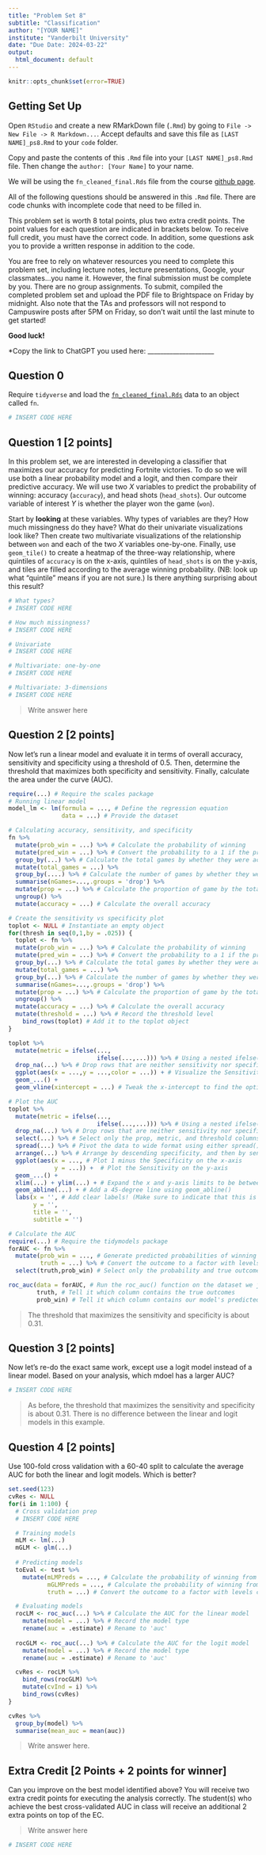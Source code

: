 ```yaml
---
title: "Problem Set 8"
subtitle: "Classification"
author: "[YOUR NAME]"
institute: "Vanderbilt University"
date: "Due Date: 2024-03-22"
output:
  html_document: default
---
```


```r
knitr::opts_chunk$set(error=TRUE)
```


## Getting Set Up

Open `RStudio` and create a new RMarkDown file (`.Rmd`) by going to `File -> New File -> R Markdown...`.
Accept defaults and save this file as `[LAST NAME]_ps8.Rmd` to your `code` folder.

Copy and paste the contents of this `.Rmd` file into your `[LAST NAME]_ps8.Rmd` file. Then change the `author: [Your Name]` to your name.

We will be using the `fn_cleaned_final.Rds` file from the course [github page](https://github.com/jbisbee1/DS1000_S2024/blob/main/data/fn_cleaned_final.Rds).

All of the following questions should be answered in this `.Rmd` file. There are code chunks with incomplete code that need to be filled in. 

This problem set is worth 8 total points, plus two extra credit points. The point values for each question are indicated in brackets below. To receive full credit, you must have the correct code. In addition, some questions ask you to provide a written response in addition to the code.

You are free to rely on whatever resources you need to complete this problem set, including lecture notes, lecture presentations, Google, your classmates...you name it. However, the final submission must be complete by you. There are no group assignments. To submit, compiled the completed problem set and upload the PDF file to Brightspace on Friday by midnight. Also note that the TAs and professors will not respond to Campuswire posts after 5PM on Friday, so don't wait until the last minute to get started!

**Good luck!**

*Copy the link to ChatGPT you used here: _____________________

## Question 0
Require `tidyverse` and load the [`fn_cleaned_final.Rds`](https://github.com/jbisbee1/DS1000_S2023/blob/main/Lectures/5_Regression/data/fn_cleaned_final.Rds?raw=true') data to an object called `fn`.
```r
# INSERT CODE HERE
```


## Question 1 [2 points]
In this problem set, we are interested in developing a classifier that maximizes our accuracy for predicting Fortnite victories. To do so we will use both a linear probability model and a logit, and then compare their predictive accuracy. We will use two $X$ variables to predict the probability of winning: accuracy (`accuracy`), and head shots (`head_shots`). Our outcome variable of interest $Y$ is whether the player won the game (`won`).

Start by **looking** at these variables. Why types of variables are they? How much missingness do they have? What do their univariate visualizations look like? Then create two multivariate visualizations of the relationship between `won` and each of the two $X$ variables one-by-one. Finally, use `geom_tile()` to create a heatmap of the three-way relationship, where quintiles of `accuracy` is on the x-axis, quintiles of `head_shots` is on the y-axis, and tiles are filled according to the average winning probability. (NB: look up what "quintile" means if you are not sure.) Is there anything surprising about this result?

```r
# What types?
# INSERT CODE HERE

# How much missingness?
# INSERT CODE HERE

# Univariate
# INSERT CODE HERE

# Multivariate: one-by-one
# INSERT CODE HERE

# Multivariate: 3-dimensions
# INSERT CODE HERE
```


> Write answer here

## Question 2 [2 points]
Now let's run a linear model and evaluate it in terms of overall accuracy, sensitivity and specificity using a threshold of 0.5. Then, determine the threshold that maximizes both specificity and sensitivity. Finally, calculate the area under the curve (AUC).

```r
require(...) # Require the scales package
# Running linear model
model_lm <- lm(formula = ..., # Define the regression equation
               data = ...) # Provide the dataset

# Calculating accuracy, sensitivity, and specificity
fn %>%
  mutate(prob_win = ...) %>% # Calculate the probability of winning
  mutate(pred_win = ...) %>% # Convert the probability to a 1 if the probability is greater than 0.5, or zero otherwise
  group_by(...) %>% # Calculate the total games by whether they were actually won or lost
  mutate(total_games = ...) %>%
  group_by(....) %>% # Calculate the number of games by whether they were actually won or lost, and by whether they were predicted to be won or lost
  summarise(nGames=...,.groups = 'drop') %>%
  mutate(prop = ...) %>% # Calculate the proportion of game by the total games
  ungroup() %>%
  mutate(accuracy = ...) # Calculate the overall accuracy

# Create the sensitivity vs specificity plot
toplot <- NULL # Instantiate an empty object
for(thresh in seq(0,1,by = .025)) {
  toplot <- fn %>%
  mutate(prob_win = ...) %>% # Calculate the probability of winning
  mutate(pred_win = ...) %>% # Convert the probability to a 1 if the probability is greater than the given threshold, or zero otherwise
  group_by(...) %>% # Calculate the total games by whether they were actually won or lost
  mutate(total_games = ...) %>%
  group_by(...) %>% # Calculate the number of games by whether they were actually won or lost, and by whether they were predicted to be won or lost
  summarise(nGames=...,.groups = 'drop') %>%
  mutate(prop = ...) %>% # Calculate the proportion of game by the total games
  ungroup() %>%
  mutate(accuracy = ...) %>% # Calculate the overall accuracy
  mutate(threshold = ...) %>% # Record the threshold level
    bind_rows(toplot) # Add it to the toplot object
}

toplot %>%
  mutate(metric = ifelse(...,
                         ifelse(...,...))) %>% # Using a nested ifelse() function, label each row as either Sensitivity (if the predicted win is 1 and the true win is 1), Specificity (if the predicted win is 0 and the true win is 0), or NA
  drop_na(...) %>% # Drop rows that are neither sensitivity nor specificity measures
  ggplot(aes(x = ...,y = ...,color = ...)) + # Visualize the Sensitivity and Specificity curves by putting the threshold on the x-axis, the proportion of all games on the y-axis, and coloring by Sensitivity or Specificity
  geom_...() + 
  geom_vline(xintercept = ...) # Tweak the x-intercept to find the optimal threshold

# Plot the AUC
toplot %>%
  mutate(metric = ifelse(...,
                         ifelse(...,...))) %>% # Using a nested ifelse() function, label each row as either Sensitivity (if the predicted win is 1 and the true win is 1), Specificity (if the predicted win is 0 and the true win is 0), or NA
  drop_na(...) %>% # Drop rows that are neither sensitivity nor specificity measures
  select(...) %>% # Select only the prop, metric, and threshold columns
  spread(...) %>% # Pivot the data to wide format using either spread() or pivot_wider(), where the new columns should be the metric
  arrange(...) %>% # Arrange by descending specificity, and then by sensitivity
  ggplot(aes(x = ..., # Plot 1 minus the Specificity on the x-axis
             y = ...)) +  # Plot the Sensitivity on the y-axis
  geom_...() + 
  xlim(...) + ylim(...) + # Expand the x and y-axis limits to be between 0 and 1
  geom_abline(...) + # Add a 45-degree line using geom_abline()
  labs(x = '', # Add clear labels! (Make sure to indicate that this is the result of a linear regression model)
       y = '',
       title = '',
       subtitle = '')

# Calculate the AUC
require(...) # Require the tidymodels package
forAUC <- fn %>%
  mutate(prob_win = ..., # Generate predicted probabilities of winning from our model
         truth = ...) %>% # Convert the outcome to a factor with levels c('1','0')
  select(truth,prob_win) # Select only the probability and true outcome columns

roc_auc(data = forAUC, # Run the roc_auc() function on the dataset we just created
        truth, # Tell it which column contains the true outcomes
        prob_win) # Tell it which column contains our model's predicted probabilities
```

> The threshold that maximizes the sensitivity and specificity is about 0.31. 

## Question 3 [2 points]
Now let's re-do the exact same work, except use a logit model instead of a linear model. Based on your analysis, which mdoel has a larger AUC?

```r
# INSERT CODE HERE
```


> As before, the threshold that maximizes the sensitivity and specificity is about 0.31. There is no difference between the linear and logit models in this example.

## Question 4 [2 points]
Use 100-fold cross validation with a 60-40 split to calculate the average AUC for both the linear and logit models. Which is better?


```r
set.seed(123)
cvRes <- NULL
for(i in 1:100) {
  # Cross validation prep
  # INSERT CODE HERE

  # Training models
  mLM <- lm(...)
  mGLM <- glm(...)
  
  # Predicting models
  toEval <- test %>%
    mutate(mLMPreds = ..., # Calculate the probability of winning from the linear model
           mGLMPreds = ..., # Calculate the probability of winning from the logit
           truth = ...) # Convert the outcome to a factor with levels c('1','0')

  # Evaluating models
  rocLM <- roc_auc(...) %>% # Calculate the AUC for the linear model
    mutate(model = ...) %>% # Record the model type
    rename(auc = .estimate) # Rename to 'auc'
    
  rocGLM <- roc_auc(...) %>% # Calculate the AUC for the logit model
    mutate(model = ...) %>% # Record the model type
    rename(auc = .estimate) # Rename to 'auc'

  cvRes <- rocLM %>%
    bind_rows(rocGLM) %>%
    mutate(cvInd = i) %>%
    bind_rows(cvRes)
}

cvRes %>%
  group_by(model) %>%
  summarise(mean_auc = mean(auc))
```

> Write answer here.

## Extra Credit [2 Points + 2 points for winner]
Can you improve on the best model identified above? You will receive two extra credit points for executing the analysis correctly. The student(s) who achieve the best cross-validated AUC in class will receive an additional 2 extra points on top of the EC.

> Write answer here

```r
# INSERT CODE HERE
```
